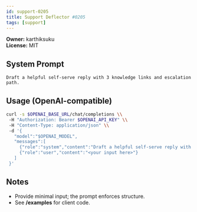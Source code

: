 ```yaml
---
id: support-0205
title: Support Deflector #0205
tags: [support]
---
```


**Owner:** karthiksuku  
**License:** MIT

## System Prompt
```text
Draft a helpful self-serve reply with 3 knowledge links and escalation path.
```

## Usage (OpenAI-compatible)
```bash
curl -s $OPENAI_BASE_URL/chat/completions \\
 -H "Authorization: Bearer $OPENAI_API_KEY" \\
 -H "Content-Type: application/json" \\
 -d '{
   "model":"$OPENAI_MODEL",
   "messages":[
     {"role":"system","content":"Draft a helpful self-serve reply with 3 knowledge links and escalation path."},
     {"role":"user","content":"<your input here>"}
   ]
 }'
```

## Notes
- Provide minimal input; the prompt enforces structure.
- See **/examples** for client code.
